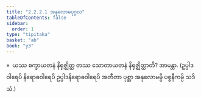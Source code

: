 ```yaml
---
title: "2.2.2.1 အနုလောမပုဂ္ဂလ"
tableOfContents: false
sidebar:
  order: 1
type: "tipitaka"
basket: "ab"
book: "y3"
---
```



<DynamicBreadcrumb />

<Division number="132" book="y3" e="ch" v="33" p="136">

<Paragraph number="1131" book="y3">
»  ယဿ စက္ခာယတနံ နိရုဇ္ဈိတ္ထ တဿ သောတာယတနံ နိရုဇ္ဈိတ္ထာတိ?
</Paragraph>

<Paragraph number="1132" book="y3">
အာမန္တာ. (ဥပ္ပါဒဝါရေပိ နိရောဓဝါရေပိ ဥပ္ပါဒနိရောဓဝါရေပိ အတီတာ ပုစ္ဆာ အနုလောမမ္ပိ ပစ္စနီကမ္ပိ သဒိသံ.)
</Paragraph>
</Division>